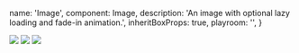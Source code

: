 
  name: 'Image',
  component: Image,
  description: 'An image with optional lazy loading and fade-in animation.',
  inheritBoxProps: true,
  playroom: '',
}

<Showcase playroomPath="#?code=N4Igxg9gJgpiBcIA8BhCAbArgWwHYGcACSdfAXmAGYBfQgBwEMooBLXAczIB0R3MAXfjABOPAHxdchQkgCS2BuxiTp0-MLDcQAC0F188APSG6LMPhwA6Otoj8I+QyyiGAjAAZXhgCzv3hgFY-HhVVAHdnfm0Kb2pQ6W0YFnZdCgC4qVUAMyxnUMMJTLkFJXjCdU0eXX59IxMzC2xrW3tHZzd3ACYfP0DgkDKIqCiYjNVCROTU4HSynMw8zILQ4sVlTLUNLWra41NzKxs7BycXD28e-yD3EI3CIZHgWLLJlP40sezcqHzCpEM0Fg8PhCiBqEA">
  <Columns cols={3}>
    <Image
      src="https://picsum.photos/id/101/400/500"
      width={4}
      height={5}
      fluid
    />
    <Image
      src="https://picsum.photos/id/102/400/500"
      width={4}
      height={5}
      fluid
    />
    <Image
      src="https://picsum.photos/id/104/400/500"
      width={4}
      height={5}
      fluid
    />
  </Columns>
</Showcase>
